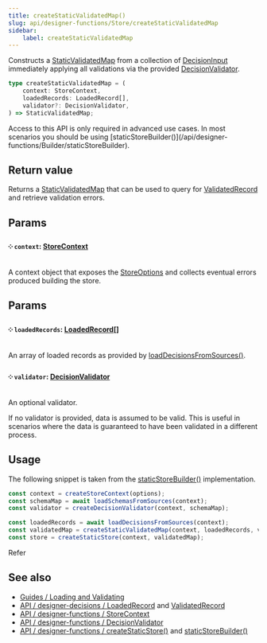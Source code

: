 ```yaml
---
title: createStaticValidatedMap()
slug: api/designer-functions/Store/createStaticValidatedMap
sidebar:
    label: createStaticValidatedMap
---
```



Constructs a [StaticValidatedMap](/api/designer-functions/Inputs/Types/StaticValidatedMap) from a collection of [DecisionInput](/api/designer-decisions/Inputs/Types/DecisionInput) immediately applying all validations via the provided [DecisionValidator](/api/designer-functions/Validation/Types/DecisionValidator).

```ts
type createStaticValidatedMap = (
    context: StoreContext,
    loadedRecords: LoadedRecord[],
    validator?: DecisionValidator,
) => StaticValidatedMap;
```

<Aside type="tip" title="Advanced API">
    Access to this API is only required in advanced use cases. In most scenarios you should be using
    [staticStoreBuilder()](/api/designer-functions/Builder/staticStoreBuilder).
</Aside>

## Return value

Returns a [StaticValidatedMap](/api/designer-functions/Inputs/Types/StaticValidatedMap)
that can be used to query for [ValidatedRecord](/api/designer-decisions/Inputs/Types/ValidatedRecord) and retrieve validation errors.

## Params

#### ༶ `context`: [StoreContext](/api/designer-functions/Store/Types/StoreContext)

A context object that exposes the [StoreOptions](/api/designer-functions/Store/Types/StoreOptions) and collects eventual errors produced building the store.

## Params

#### ༶ `loadedRecords`: [LoadedRecord](/api/designer-decisions/Inputs/Types/LoadedRecord)[]

An array of loaded records as provided by [loadDecisionsFromSources()](/api/designer-functions/wip).

#### ༶ `validator`: [DecisionValidator](/api/designer-functions/Validation/Types/DecisionValidator)

An optional validator.

If no validator is provided, data is assumed to be valid. This is useful
in scenarios where the data is guaranteed to have been validated in a different process.

## Usage

The following snippet is taken from the [staticStoreBuilder()](/api/designer-functions/Builder/staticStoreBuilder) implementation.

```ts "createStaticValidatedMap"
const context = createStoreContext(options);
const schemaMap = await loadSchemasFromSources(context);
const validator = createDecisionValidator(context, schemaMap);

const loadedRecords = await loadDecisionsFromSources(context);
const validatedMap = createStaticValidatedMap(context, loadedRecords, validator);
const store = createStaticStore(context, validatedMap);
```

Refer []()

## See also

-   [Guides / Loading and Validating](/guides/loading-and-validating-design-decisions/)
-   [API / designer-decisions / LoadedRecord](/api/designer-decisions/Inputs/Types/LoadedRecord) and [ValidatedRecord](/api/designer-decisions/Inputs/Types/ValidatedRecord)
-   [API / designer-functions / StoreContext](/api/designer-functions/Store/Types/StoreContext)
-   [API / designer-functions / DecisionValidator](/api/designer-functions/Validation/Types/DecisionValidator)
-   [API / designer-functions / createStaticStore()](/api/designer-functions/Store/createStaticStore) and [staticStoreBuilder()](/api/designer-functions/Builder/staticStoreBuilder)
